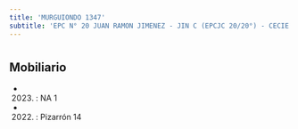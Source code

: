 ```yaml
---
title: 'MURGUIONDO 1347'
subtitle: 'EPC N° 20 JUAN RAMON JIMENEZ - JIN C (EPCJC 20/20°) - CECIE N° 20'
---
```


#


## Mobiliario

*  (2023) : NA 1 

*  (2022) : Pizarrón 14 




